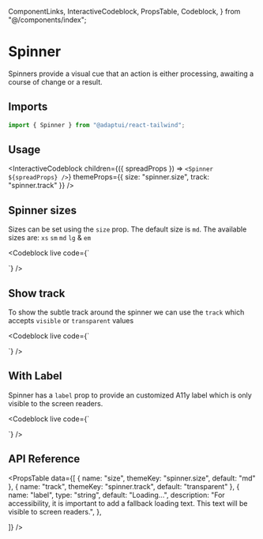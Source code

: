   ComponentLinks,
  InteractiveCodeblock,
  PropsTable,
  Codeblock,
} from "@/components/index";

# Spinner

Spinners provide a visual cue that an action is either processing, awaiting a
course of change or a result.

<ComponentLinks github="spinner" theme="spinner" story="feedback-spinner" />

## Imports

```js
import { Spinner } from "@adaptui/react-tailwind";
```

## Usage

<InteractiveCodeblock
  children={({ spreadProps }) => `<Spinner ${spreadProps} />`}
  themeProps={{ size: "spinner.size", track: "spinner.track" }}
/>

## Spinner sizes

Sizes can be set using the `size` prop. The default size is `md`. The available
sizes are: `xs` `sm` `md` `lg` & `em`

<Codeblock
  live
  code={`
<div className="flex items-center space-x-2">
  <Spinner size="xs" />
  <Spinner size="sm" />
  <Spinner size="md" />
  <Spinner size="lg" />
  <Spinner size="em" />
</div>
`}
/>

## Show track

To show the subtle track around the spinner we can use the `track` which accepts
`visible` or `transparent` values

<Codeblock
  live
  code={`
<div className="flex items-center space-x-2">
  <Spinner size="md" stroke="visible" />
  <Spinner size="md" stroke="transparent" />
</div>
`}
/>

## With Label

Spinner has a `label` prop to provide an customized A11y label which is only
visible to the screen readers.

<Codeblock
  live
  code={`
<div className="flex items-center space-x-2">
  <Spinner size="md" label="spinning" />
</div>
`}
/>

## API Reference

<PropsTable
  data={[
    { name: "size", themeKey: "spinner.size", default: "md" },
    { name: "track", themeKey: "spinner.track", default: "transparent" },
    {
      name: "label",
      type: "string",
      default: "Loading...",
      description: "For accessibility, it is important to add a fallback loading text. This text will be visible to screen readers.",
    },

]} />
